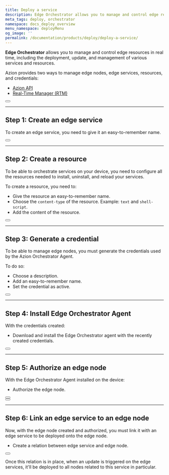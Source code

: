 ```yaml
---
title: Deploy a service
description: Edge Orchestrator allows you to manage and control edge resources in real time, including the deployment, update, and management of various services and resources.
meta_tags: deploy, orchestrator
namespace: docs_deploy_overview
menu_namespace: deployMenu
og_image: ''
permalink: /documentation/products/deploy/deploy-a-service/
---
```



**Edge Orchestrator** allows you to manage and control edge resources in real time, including the deployment, update, and management of various services and resources.

Azion provides two ways to manage edge nodes, edge services, resources, and credentials: 

- [Azion API](https://api.azion.com)
- [Real-Time Manager (RTM)](/en/documentation/products/guides/how-to-access-rtm/)

<Button href="/en/documentation/products/guides/deploy/install-orchestrator-agent/" text="go to Install Edge Orchestrator agent guide" variant="secondary"></Button>

---

## Step 1: Create an edge service

To create an edge service, you need to give it an easy-to-remember name.

<Button href="/en/documentation/products/guides/deploy/create-edge-service/" text="go to how to create an edge service guide" variant="secondary" target="_blank"></Button>

---

## Step 2: Create a resource 

To be able to orchestrate services on your device, you need to configure all the resources needed to install, uninstall, and reload your services.

To create a resource, you need to: 

- Give the resource an easy-to-remember name.
- Choose the `content-type` of the resource. Example: `text` and `shell-script`.
- Add the content of the resource.

<Button href="/en/documentation/products/guides/deploy/provision-files/" text="go to how to provision files guide" variant="secondary" target="_blank"></Button>

---

## Step 3: Generate a credential 

To be able to manage edge nodes, you must generate the credentials used by the Azion Orchestrator Agent.

To do so: 

- Choose a description.
- Add an easy-to-remember name.
- Set the credential as active.

<Button href="/en/documentation/products/guides/deploy/create-credentials/" text="go to create a credential guide" variant="secondary"></Button>

---

## Step 4: Install Edge Orchestrator Agent 

With the credentials created:

- Download and install the Edge Orchestrator agent with the recently created credentials.

<Button href="/en/documentation/products/guides/credentials/" text="go to how to generate credentials guide" variant="secondary" target="_blank"></Button>

---

## Step 5: Authorize an edge node

With the Edge Orchestrator Agent installed on the device:

- Authorize the edge node.

<Button href="/en/documentation/products/guides/deploy/authorize-an-edge-node/" text="go to how to authorize an edge node guide" variant="secondary" target="_blank"></Button>
<br/>
<Button href="/en/documentation/products/deploy/edge-orchestrator/edge-node/" text="go to edge node reference documentation" variant="secondary"></Button>

---

## Step 6: Link an edge service to an edge node

Now, with the edge node created and authorized, you must link it with an edge service to be deployed onto the edge node.

- Create a relation between edge service and edge node.

<Button href="/en/documentation/products/guides/deploy/bind-service-node//" text="how to bind an edge service to an edge node guide" variant="secondary" target="_blank"></Button>

Once this relation is in place, when an update is triggered on the edge services, it'll be deployed to all nodes related to this service in particular.
